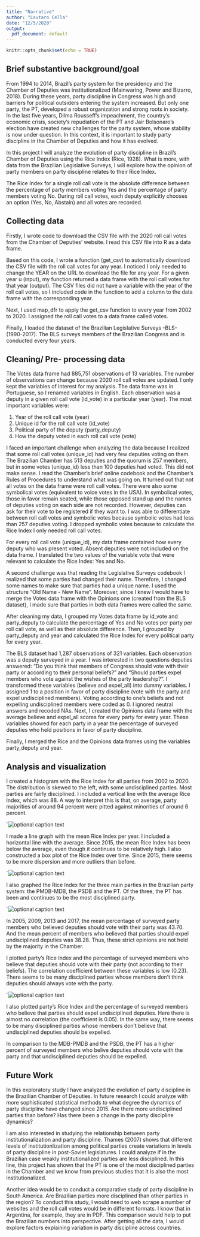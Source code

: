 ```yaml
---
title: "Narrative"
author: "Lautaro Cella"
date: "12/5/2020"
output:
  pdf_document: default
---
```


```r
knitr::opts_chunk$set(echo = TRUE)
```

## Brief substantive background/goal

From 1994 to 2014, Brazil’s party system for the presidency and the Chamber of Deputies was institutionalized (Mainwaring, Power and Bizarro, 2018). During these years, party discipline in Congress was high and barriers for political outsiders entering the system increased. But only one party, the PT, developed a robust organization and strong roots in society. In the last five years, Dilma Rousseff’s impeachment, the country’s economic crisis, society’s repudiation of the PT and Jair Bolsonaro’s election have created new challenges for the party system, whose stability is now under question. In this context, it is important to study party discipline in the Chamber of Deputies and how it has evolved. 

In this project I will analyze the evolution of party discipline in Brazil’s Chamber of Deputies using the Rice Index (Rice, 1928). What is more, with data from the Brazilian Legislative Surveys, I will explore how the opinion of party members on party discipline relates to their Rice Index.

The Rice Index for a single roll call vote is the absolute difference between the percentage of party members voting Yes and the percentage of party members voting No. During roll call votes, each deputy explicitly chooses an option (Yes, No, Abstain) and all votes are recorded.


## Collecting data

Firstly, I wrote code to download the CSV file with the 2020 roll call votes from the Chamber of Deputies' website. I read this CSV file into R as a data frame.
 
Based on this code, I wrote a function (get_csv) to automatically download the CSV file with the roll call votes for any year. I noticed I only needed to change the YEAR on the URL to download the file for any year. For a given year u (input), my function returned a data frame with the roll call votes for that year (output). The CSV files did not have a variable with the year of the roll call votes, so I included code in the function to add a column to the data frame with the corresponding year. 

Next, I used map_dfr to apply the get_csv function to every year from 2002 to 2020. I assigned the roll call votes to a data frame called votes. 

Finally, I loaded the dataset of the Brazilian Legislative Surveys -BLS- (1990-2017). The BLS surveys members of the Brazilian Congress and is conducted every four years.


## Cleaning/ Pre- processing data

The Votes data frame had 885,751 observations of 13 variables. The number of observations can change because 2020 roll call votes are updated. I only kept the variables of interest for my analysis. The data frame was in Portuguese, so I renamed variables in English. Each observation was a deputy in a given roll call vote (id_vote) in a particular year (year). The most important variables were: 

1. Year of the roll call vote (year)
2. Unique id for the roll call vote (id_vote)
3. Political party of the deputy (party_deputy)
4. How the deputy voted in each roll call vote (vote)

I faced an important challenge when analyzing the data because I realized that some roll call votes (unique_id) had very few deputies voting on them. The Brazilian Chamber has 513 deputies and the quorum is 257 members, but in some votes (unique_id) less than 100 deputies had voted. This did not make sense. I read the Chamber's brief online codebook and the Chamber's Rules of Procedures to understand what was going on. It turned out that not all votes on the data frame were roll call votes. There were also some symbolical votes (equivalent to voice votes in the USA). In symbolical votes, those in favor remain seated, while those opposed stand up and the names of deputies voting on each side are not recorded. However, deputies can ask for their vote to be registered if they want to. I was able to differentiate between roll call votes and symbolic votes because symbolic votes had less than 257 deputies voting. I dropped symbolic votes because to calculate the Rice Index I only needed roll call votes.

For every roll call vote (unique_id), my data frame contained how every deputy who was present voted. Absent deputies were not included on the data frame. I translated the two values of the variable vote that were relevant to calculate the Rice Index: Yes and No. 

A second challenge was that reading the Legislative Surveys codebook I realized that some parties had changed their name. Therefore, I changed some names to make sure that parties had a unique name. I used the structure "Old Name - New Name". Moreover, since I knew I would have to merge the Votes data frame with the Opinions one (created from the BLS dataset), I made sure that parties in both data frames were called the same.

After cleaning my data, I grouped my Votes data frame by id_vote and party_deputy to calculate the percentage of Yes and No votes per party per roll call vote, as well as their absolute difference. Then, I grouped by party_deputy and year and calculated the Rice Index for every political party for every year.

The BLS dataset had 1,287 observations of 321 variables. Each observation was a deputy surveyed in a year. I was interested in two questions deputies answered: "Do you think that members of Congress should vote with their party or according to their personal beliefs?" and "Should parties expel members who vote against the wishes of the party leadership?". I transformed these variables (believe and expel_all) into dummy variables. I assigned 1 to a position in favor of party discipline (vote with the party and expel undisciplined members). Voting according to one's beliefs and not expelling undisciplined members were coded as 0. I ignored neutral answers and recoded NAs. Next, I created the Opinions data frame with the average believe and expel_all scores for every party for every year. These variables showed for each party in a year the percentage of surveyed deputies who held positions in favor of party discipline.

Finally, I merged the Rice and the Opinions data frames using the variables party_deputy and year.


## Analysis and visualization

I created a histogram with the Rice Index for all parties from 2002 to 2020. The distribution is skewed to the left, with some undisciplined parties. Most parties are fairly disciplined. I included a vertical line with the average Rice Index, which was 88. A way to interpret this is that, on average, party majorities of around 94 percent were pitted against minorities of around 6 percent.

`![optional caption text](C:/Users/lauta/Documents/GitHub/plsc-31101-final-project/Results/histogram_rice.png)

I made a line graph with the mean Rice Index per year. I included a horizontal line with the average. Since 2015, the mean Rice Index has been below the average, even though it continues to be relatively high. I also constructed a box plot of the Rice Index over time. Since 2015, there seems to be more dispersion and more outliers than before.

`![optional caption text](C:/Users/lauta/Documents/GitHub/plsc-31101-final-project/Results/line_rice.png)

I also graphed the Rice Index for the three main parties in the Brazilian party system: the PMDB-MDB, the PSDB and the PT. Of the three, the PT has been and continues to be the most disciplined party.

`![optional caption text](C:/Users/lauta/Documents/GitHub/plsc-31101-final-project/Results/main_rice.png)

In 2005, 2009, 2013 and 2017, the mean percentage of surveyed party members who believed deputies should vote with their party was 43.70. And the mean percent of members who believed that parties should expel undisciplined deputies was 38.28. Thus, these strict opinions are not held by the majority in the Chamber.

I plotted party's Rice Index and the percentage of surveyed members who believe that deputies should vote with their party (not according to their beliefs). The correlation coefficient between these variables is low (0.23). There seems to be many disciplined parties whose members don't think deputies should always vote with the party.

`![optional caption text](C:/Users/lauta/Documents/GitHub/plsc-31101-final-project/Results/scatter_rice_believe.png) 

I also plotted party's Rice Index and the percentage of surveyed members who believe that parties should expel undisciplined deputies. Here there is almost no correlation (the coefficient is 0.05). In the same way, there seems to be many disciplined parties whose members don't believe that undisciplined deputies should be expelled.

In comparison to the MDB-PMDB and the PSDB, the PT has a higher percent of surveyed members who belive deputies should vote with the party and that undisciplined deputies should be expelled.


## Future Work

In this exploratory study I have analyzed the evolution of party discipline in the Brazilian Chamber of Deputies. In future research I could analyze with more sophisticated statistical methods to what degree the dynamics of party discipline have changed since 2015. Are there more undisciplined parties than before? Has there been a change in the party discipline dynamics?

I am also interested in studying the relationship between party institutionalization and party discipline. Thames (2007) shows that different levels of institutionlization among political parties create variations in levels of party discipline in post-Soviet legislatures. I could analyze if in the Brazilian case weakly institutionalized parties are less disciplined. In this line, this project has shown that the PT is one of the most disciplined parties in the Chamber and we know from previous studies that it is also the most institutionalized. 

Another idea would be to conduct a comparative study of party discipline in South America. Are Brazilian parties more disciplined than other parties in the region? To conduct this study, I would need to web scrape a number of websites and the roll call votes would be in different formats. I know that in Argentina, for example, they are in PDF. This comparison would help to put the Brazilian numbers into perspective. After getting all the data, I would explore factors explaining variation in party discipline across countries.